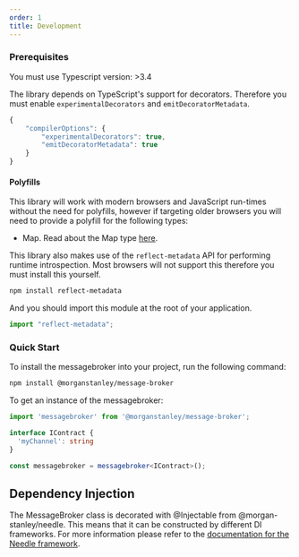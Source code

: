 ```yaml
---
order: 1
title: Development
---
```


### Prerequisites

You must use Typescript version: >3.4

The library depends on TypeScript's support for decorators.
Therefore you must enable `experimentalDecorators` and `emitDecoratorMetadata`.

```typescript
{
    "compilerOptions": {
        "experimentalDecorators": true,
        "emitDecoratorMetadata": true
    }
}
```

#### Polyfills

This library will work with modern browsers and JavaScript run-times without the need for polyfills, however if targeting older browsers you will need to provide a polyfill for the following types:

- Map. Read about the Map type [here](https://developer.mozilla.org/en-US/docs/Web/JavaScript/Reference/Global_Objects/Map).

This library also makes use of the `reflect-metadata` API for performing runtime introspection.
Most browsers will not support this therefore you must install this yourself.

```bash
npm install reflect-metadata
```

And you should import this module at the root of your application.

```typescript
import "reflect-metadata";
```

### Quick Start

To install the messagebroker into your project, run the following command:

```bash
npm install @morganstanley/message-broker
```

To get an instance of the messagebroker:

```typescript
import 'messagebroker' from '@morganstanley/message-broker';

interface IContract {
  'myChannel': string
}

const messagebroker = messagebroker<IContract>();
```

## Dependency Injection

The MessageBroker class is decorated with @Injectable from @morgan-stanley/needle.
This means that it can be constructed by different DI frameworks.
For more information please refer to the [documentation for the Needle framework](https://github.com/morganstanley/needle).